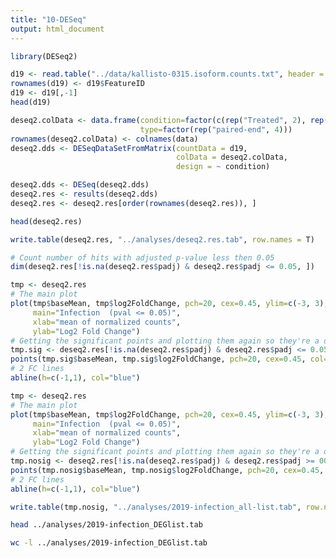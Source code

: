 ```yaml
---
title: "10-DESeq"
output: html_document
---
```



```r
library(DESeq2)
```


```r
d19 <- read.table("../data/kallisto-0315.isoform.counts.txt", header = T, sep = "\t")
rownames(d19) <- d19$FeatureID
d19 <- d19[,-1]
head(d19)
```



```r
deseq2.colData <- data.frame(condition=factor(c(rep("Treated", 2), rep("Control", 2))), 
                             type=factor(rep("paired-end", 4)))
rownames(deseq2.colData) <- colnames(data)
deseq2.dds <- DESeqDataSetFromMatrix(countData = d19,
                                     colData = deseq2.colData, 
                                     design = ~ condition)
```


```r
deseq2.dds <- DESeq(deseq2.dds)
deseq2.res <- results(deseq2.dds)
deseq2.res <- deseq2.res[order(rownames(deseq2.res)), ]
```

```r
head(deseq2.res)
```


```r
write.table(deseq2.res, "../analyses/deseq2.res.tab", row.names = T)
```





```r
# Count number of hits with adjusted p-value less then 0.05
dim(deseq2.res[!is.na(deseq2.res$padj) & deseq2.res$padj <= 0.05, ])

```


```r
tmp <- deseq2.res
# The main plot
plot(tmp$baseMean, tmp$log2FoldChange, pch=20, cex=0.45, ylim=c(-3, 3), log="x", col="darkgray",
     main="Infection  (pval <= 0.05)",
     xlab="mean of normalized counts",
     ylab="Log2 Fold Change")
# Getting the significant points and plotting them again so they're a different color
tmp.sig <- deseq2.res[!is.na(deseq2.res$padj) & deseq2.res$padj <= 0.05, ]
points(tmp.sig$baseMean, tmp.sig$log2FoldChange, pch=20, cex=0.45, col="red")
# 2 FC lines
abline(h=c(-1,1), col="blue")
```



```r
tmp <- deseq2.res
# The main plot
plot(tmp$baseMean, tmp$log2FoldChange, pch=20, cex=0.45, ylim=c(-3, 3), log="x", col="darkgray",
     main="Infection  (pval <= 0.05)",
     xlab="mean of normalized counts",
     ylab="Log2 Fold Change")
# Getting the significant points and plotting them again so they're a different color
tmp.nosig <- deseq2.res[!is.na(deseq2.res$padj) & deseq2.res$padj >= 00.00, ]
points(tmp.nosig$baseMean, tmp.nosig$log2FoldChange, pch=20, cex=0.45, col="red")
# 2 FC lines
abline(h=c(-1,1), col="blue")
```







```r
write.table(tmp.nosig, "../analyses/2019-infection_all-list.tab", row.names = T)

```


```bash
head ../analyses/2019-infection_DEGlist.tab
```

```bash
wc -l ../analyses/2019-infection_DEGlist.tab
```